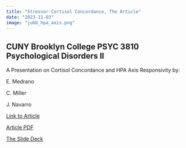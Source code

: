 ```yaml
---
title: "Stressor-Cortisol Concordance, The Article"
date: "2023-11-03"
image: "jubb_hpa_axis.png"
---
```


## CUNY Brooklyn College PSYC 3810 Psychological Disorders II

A Presentation on Cortisol Concordance and HPA Axis Responsivity by:

E. Medrano

C. Miller

J. Navarro

[Link to Article](https://www.sciencedirect.com/science/article/pii/S0306453020300688?via%3Dihub)

[Article PDF](cortisol-stress-psychosis.pdf)

[The Slide Deck](slides_moi.qmd)
